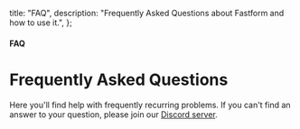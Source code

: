 
  title: "FAQ",
  description: "Frequently Asked Questions about Fastform and how to use it.",
};

#### FAQ

# Frequently Asked Questions

Here you'll find help with frequently recurring problems. If you can't find an answer to your question, please join our [Discord server](https://fastform.com/discord).

<FAQ />
